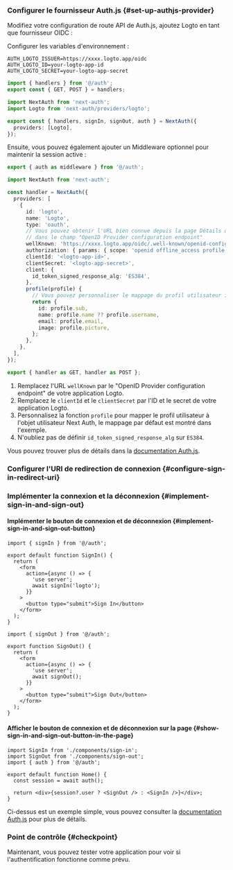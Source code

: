 

### Configurer le fournisseur Auth.js \{#set-up-authjs-provider}

<GetAppSecret />

Modifiez votre configuration de route API de Auth.js, ajoutez Logto en tant que fournisseur OIDC :

<Tabs>

<TabItem value="v5" label="Auth.js v5">

Configurer les variables d'environnement :

```env
AUTH_LOGTO_ISSUER=https://xxxx.logto.app/oidc
AUTH_LOGTO_ID=your-logto-app-id
AUTH_LOGTO_SECRET=your-logto-app-secret
```

```ts title="./app/api/auth/[...nextauth]/route.ts"
import { handlers } from '@/auth';
export const { GET, POST } = handlers;
```

```ts title="./auth.ts"
import NextAuth from 'next-auth';
import Logto from 'next-auth/providers/logto';

export const { handlers, signIn, signOut, auth } = NextAuth({
  providers: [Logto],
});
```

Ensuite, vous pouvez également ajouter un Middleware optionnel pour maintenir la session active :

```ts title="./middleware.ts"
export { auth as middleware } from '@/auth';
```

</TabItem>

<TabItem value="v4" label="Next Auth v4">

```ts title="app/api/auth/[...nextauth]/route.ts"
import NextAuth from 'next-auth';

const handler = NextAuth({
  providers: [
    {
      id: 'logto',
      name: 'Logto',
      type: 'oauth',
      // Vous pouvez obtenir l'URL bien connue depuis la page Détails de l'application Logto,
      // dans le champ "OpenID Provider configuration endpoint"
      wellKnown: 'https://xxxx.logto.app/oidc/.well-known/openid-configuration',
      authorization: { params: { scope: 'openid offline_access profile email' } },
      clientId: '<logto-app-id>',
      clientSecret: '<logto-app-secret>',
      client: {
        id_token_signed_response_alg: 'ES384',
      },
      profile(profile) {
        // Vous pouvez personnaliser le mappage du profil utilisateur ici
        return {
          id: profile.sub,
          name: profile.name ?? profile.username,
          email: profile.email,
          image: profile.picture,
        };
      },
    },
  ],
});

export { handler as GET, handler as POST };
```

1. Remplacez l'URL `wellKnown` par le "OpenID Provider configuration endpoint" de votre application Logto.
2. Remplacez le `clientId` et le `clientSecret` par l'ID et le secret de votre application Logto.
3. Personnalisez la fonction `profile` pour mapper le profil utilisateur à l'objet utilisateur Next Auth, le mappage par défaut est montré dans l'exemple.
4. N'oubliez pas de définir `id_token_signed_response_alg` sur `ES384`.

</TabItem>

</Tabs>

Vous pouvez trouver plus de détails dans la [documentation Auth.js](https://authjs.dev/getting-started/installation).

### Configurer l'URI de redirection de connexion \{#configure-sign-in-redirect-uri}

<SignInFlowSummary />

<AssumingUrl />

<ConfigureRedirectUri
  figureSrc="/img/assets/next-auth-redirect-uri.png"
  redirectUri="http://localhost:3000/api/auth/callback/logto"
/>

### Implémenter la connexion et la déconnexion \{#implement-sign-in-and-sign-out}

#### Implémenter le bouton de connexion et de déconnexion \{#implement-sign-in-and-sign-out-button}

```tsx title="app/components/sign-in.tsx"
import { signIn } from '@/auth';

export default function SignIn() {
  return (
    <form
      action={async () => {
        'use server';
        await signIn('logto');
      }}
    >
      <button type="submit">Sign In</button>
    </form>
  );
}
```

```tsx title="app/components/sign-out.tsx"
import { signOut } from '@/auth';

export function SignOut() {
  return (
    <form
      action={async () => {
        'use server';
        await signOut();
      }}
    >
      <button type="submit">Sign Out</button>
    </form>
  );
}
```

#### Afficher le bouton de connexion et de déconnexion sur la page \{#show-sign-in-and-sign-out-button-in-the-page}

```tsx title="app/page.tsx"
import SignIn from './components/sign-in';
import SignOut from './components/sign-out';
import { auth } from '@/auth';

export default function Home() {
  const session = await auth();

  return <div>{session?.user ? <SignOut /> : <SignIn />}</div>;
}
```

Ci-dessus est un exemple simple, vous pouvez consulter la [documentation Auth.js](https://authjs.dev/getting-started/session-management/login) pour plus de détails.

### Point de contrôle \{#checkpoint}

Maintenant, vous pouvez tester votre application pour voir si l'authentification fonctionne comme prévu.
